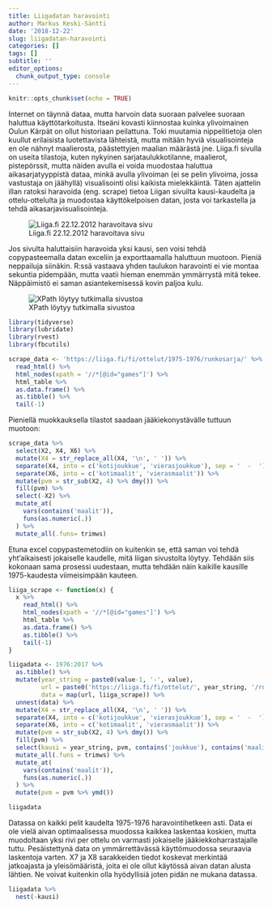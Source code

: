 ```yaml
---
title: Liigadatan haravointi
author: Markus Keski-Säntti
date: '2018-12-22'
slug: liigadatan-haravointi
categories: []
tags: []
subtitle: ''
editor_options: 
  chunk_output_type: console
---
```


```r
knitr::opts_chunk$set(echo = TRUE)
```

Internet on täynnä dataa, mutta harvoin data suoraan palvelee suoraan haluttua käyttötarkoitusta. Itseäni kovasti kiinnostaa kuinka ylivoimainen Oulun Kärpät on ollut historiaan peilattuna. Toki muutamia nippelitietoja olen kuullut erilaisista luotettavista lähteistä, mutta mitään hyviä visualisointeja en ole nähnyt maalierosta, päästettyjen maalian määrästä jne. Liiga.fi sivulla on useita tilastoja, kuten nykyinen sarjataulukkotilanne, maalierot, pistepörssit, mutta näiden avulla ei voida muodostaa haluttua aikasarjatyyppistä dataa, minkä avulla ylivoiman (ei se pelin ylivoima, jossa vastustaja on jäähyllä) visualisointi olisi kaikista mielekkäintä. Täten ajattelin illan ratoksi haravoida (eng. scrape) tietoa Liigan sivuilta kausi-kaudelta ja ottelu-ottelulta ja muodostaa käyttökelpoisen datan, josta voi tarkastella ja tehdä aikasarjavisualisointeja.

![Liiga.fi 22.12.2012 haravoitava sivu](/post/2018-12-22-liigadatan-haravointi_files/YKlX4Pj.jpg)

Jos sivulta haluttaisiin haravoida yksi kausi, sen voisi tehdä copypasteemalla datan exceliin ja exporttaamalla haluttuun muotoon. Pieniä neppailuja siinäkin. R:ssä vastaava yhden taulukon haravointi ei vie montaa sekuntia pidempään, mutta vaatii hieman enemmän ymmärrystä mitä tekee. Näppäimistö ei saman asiantekemisessä kovin paljoa kulu.

![XPath löytyy tutkimalla sivustoa](/post/2018-12-22-liigadatan-haravointi_files/chrome_2018-12-22_17-11-11.png)

```r
library(tidyverse)
library(lubridate)
library(rvest)
library(fbcutils)

scrape_data <- 'https://liiga.fi/fi/ottelut/1975-1976/runkosarja/' %>% 
  read_html() %>% 
  html_nodes(xpath = '//*[@id="games"]') %>% 
  html_table %>% 
  as.data.frame() %>% 
  as.tibble() %>% 
  tail(-1)
```

Pieniellä muokkauksella tilastot saadaan jääkiekonystävälle tuttuun muotoon:
```r
scrape_data %>%
  select(X2, X4, X6) %>% 
  mutate(X4 = str_replace_all(X4, '\n', ' ')) %>% 
  separate(X4, into = c('kotijoukkue', 'vierasjoukkue'), sep = '  -  ') %>% 
  separate(X6, into = c('kotimaalit', 'vierasmaalit')) %>% 
  mutate(pvm = str_sub(X2, 4) %>% dmy()) %>% 
  fill(pvm) %>% 
  select(-X2) %>% 
  mutate_at(
    vars(contains('maalit')),
    funs(as.numeric(.))
  ) %>% 
  mutate_all(.funs= trimws)
```

Etuna excel copypastemetodiin on kuitenkin se, että saman voi tehdä yht'aikaisesti jokaiselle kaudelle, mitä liigan sivustolta löytyy. Tehdään siis kokonaan sama prosessi uudestaan, mutta tehdään näin kaikille kausille 1975-kaudesta viimeisimpään kauteen.
```r
liiga_scrape <- function(x) {
  x %>% 
    read_html() %>% 
    html_nodes(xpath = '//*[@id="games"]') %>% 
    html_table %>% 
    as.data.frame() %>% 
    as.tibble() %>% 
    tail(-1)
}

liigadata <- 1976:2017 %>% 
  as.tibble() %>% 
  mutate(year_string = paste0(value-1, '-', value),
         url = paste0('https://liiga.fi/fi/ottelut/', year_string, '/runkosarja/'),
         data = map(url, liiga_scrape)) %>% 
  unnest(data) %>% 
  mutate(X4 = str_replace_all(X4, '\n', ' ')) %>% 
  separate(X4, into = c('kotijoukkue', 'vierasjoukkue'), sep = '  -  ') %>% 
  separate(X6, into = c('kotimaalit', 'vierasmaalit')) %>% 
  mutate(pvm = str_sub(X2, 4) %>% dmy()) %>% 
  fill(pvm) %>% 
  select(kausi = year_string, pvm, contains('joukkue'), contains('maali'), X7, X8) %>% 
  mutate_all(.funs = trimws) %>% 
  mutate_at(
    vars(contains('maalit')),
    funs(as.numeric(.))
  ) %>% 
  mutate(pvm = pvm %>% ymd())

liigadata 
```
Datassa on kaikki pelit kaudelta 1975-1976 haravointihetkeen asti. Data ei ole vielä aivan optimaalisessa muodossa kaikkea laskentaa koskien, mutta muodoltaan yksi rivi per ottelu on varmasti jokaiselle jääkiekkoharrastajalle tuttu. Pesäistettynä data on ymmärrettävässä käyttömuodossa seuraavia laskentoja varten. X7 ja X8 sarakkeiden tiedot koskevat merkintää jatkoajasta ja yleisömääristä, joita ei ole ollut käytössä aivan datan alusta lähtien. Ne voivat kuitenkin olla hyödyllisiä joten pidän ne mukana datassa.

```r
liigadata %>% 
  nest(-kausi)
```



